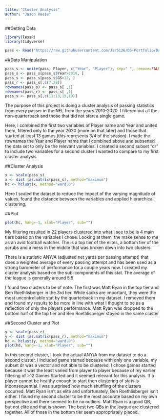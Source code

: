 ---
title: "Cluster Analysis"
author: "Jason Reese"
---
##Getting Data
```{r library, include=FALSE}
library(lessR)
library(tidyverse)
```

```{r read/subset data, include=FALSE}
pass <- Read("https://raw.githubusercontent.com/Jsr5126/DS-Portfolio/Data/RawPassing.csv")
```

##Data Manipulation
```{r echo=T, message=FALSE, results='hide'}
pass_s <- unite(pass, Player, c("Year", "Player"), sep=" ", remove=FALSE)
pass_s <- pass_s[pass_s$Year>2019, ]
pass_s <- pass_s[pass_s$GS>12, ]
pass_r <- pass_s[,c(7,28)]
rownames(pass_s) <- pass_s[ ,1]
rownames(pass_r) <- pass_s[ ,1]
pass_s <- pass_s[,c(11:13,15,19)]
```
The purpose of this project is doing a cluster analysis of passing statistics from every passer in the NFL from the years 2010-2020. I filtered out all the non-quarterback and those that did not start a single game.

Here, I combined the first two variables of Player name and Year and united them, filtered only to the year 2020 (more on that later) and those that started at least 13 games (this represents 3/4 of the season). I made the rownames the Year and Player name that I combined above and subsetted the data set to only be the relevant variables. I created a second subset "dr" to include two variables for a second cluster I wanted to compare to my first cluster analysis. 

##Cluster Analysis
```{r cluster}
x <- scale(pass_s)
x <- dist (as.matrix(pass_s), method="maximum")
hc <- hclust(x, method="ward.D")
```
Here I scaled the dataset to reduce the impact of the varying magnitude of values, found the distance between the variables and applied hierarchical clustering.  \newpage

##Plot
```{r cluster plot, echo=TRUE}
plot(hc, hang=-1, xlab="Player", sub="")
```
My filtering resulted in 22 players clustered into what I see to be is 4 main tiers based on the variables I chose. Looking at them, the make sense to me as an avid football watcher. The is a top tier of the elites, a bottom tier of the scrubs and a mess in the middle that was broken down into two clusters.

There is a statistic ANY/A (adjusted net yards per passing attempt) that does a weighted average of every passing attempt and has been used as a strong barometer of performance for a couple years now. I created my cluster analysis based on the sub-components of this stat. The average of the league is generally around 5.5.

I found two clusters to be of note. The first was Matt Ryan in the top tier and Ben Roethlisberger in the 3rd tier. While sacks are important, they were the most uncontrollable stat by the quarterback in my dataset. I removed them and found my results to be more in line with what I thought to be as a reflection of only the players performance. Matt Ryan was dropped to the bottom half of the top tier and Ben Roethlisberger stayed in the same cluster\newpage

##Second Cluster and Plot
```{r adjusted cluster, echo=TRUE}
y <- scale(pass_r)
y <- dist (as.matrix(pass_r), method="maximum")
hd <- hclust(y, method="ward.D")
plot(hd, hang=-1, xlab="Player", sub="")
```
In this second cluster, I took the actual ANY/A from my dataset to do a second cluster. I included game started because with only one variable, my subset dr was a vector and not able to be clustered. I chose games started because it was the least varied from player to player because of my earlier filtering of >12 Games Started and it seemed relevant for this analysis. If a player cannot be healthy enough to start then clustering of stats is inconsequential. I was surprised how much shuffling of the clusters occurred. Matt Ryan isn't as elite and unfortunately, Ben Roethlisberger isn't either. I found my second cluster to be the most accurate based on my own perspective and there seemed to be no outliers. Matt Ryan is a good QB, but not elite and that is shown. The best two QBs in the league are clustered together. All of those in the bottom tier seem appropriately placed. 